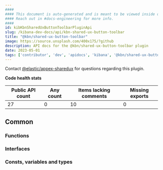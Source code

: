 ```yaml
---
####
#### This document is auto-generated and is meant to be viewed inside our experimental, new docs system.
#### Reach out in #docs-engineering for more info.
####
id: kibKbnSharedUxButtonToolbarPluginApi
slug: /kibana-dev-docs/api/kbn-shared-ux-button-toolbar
title: "@kbn/shared-ux-button-toolbar"
image: https://source.unsplash.com/400x175/?github
description: API docs for the @kbn/shared-ux-button-toolbar plugin
date: 2023-05-01
tags: ['contributor', 'dev', 'apidocs', 'kibana', '@kbn/shared-ux-button-toolbar']
---
```




Contact [@elastic/appex-sharedux](https://github.com/orgs/elastic/teams/appex-sharedux) for questions regarding this plugin.

**Code health stats**

| Public API count  | Any count | Items lacking comments | Missing exports |
|-------------------|-----------|------------------------|-----------------|
| 27 | 0 | 10 | 0 |

## Common

### Functions
<DocDefinitionList data={kbnSharedUxButtonToolbarObj.common.functions}/>

### Interfaces
<DocDefinitionList data={kbnSharedUxButtonToolbarObj.common.interfaces}/>

### Consts, variables and types
<DocDefinitionList data={kbnSharedUxButtonToolbarObj.common.misc}/>

